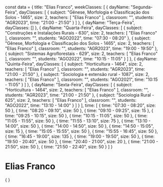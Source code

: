 const data = {
  title: "Elias Franco",
  weekClasses: [
    {
      dayName: "Segunda-Feira",
      dayClasses: [
        {
          subject: "Gênese, Morfologia e Classificação dos Solos - 1465",
          size: 2,
          teachers: [
            "Elias Franco"
          ],
          classroom: "",
          students: "AGR2023",
          time: "21:00 - 21:50"
        }
      ]
    },
    {
      dayName: "Terça-Feira",
      dayClasses: []
    },
    {
      dayName: "Quarta-Feira",
      dayClasses: [
        {
          subject: "Construções e Instalações Rurais - 630",
          size: 2,
          teachers: [
            "Elias Franco"
          ],
          classroom: "",
          students: "AGO2022",
          time: "07:30 - 08:20"
        },
        {
          subject: "Gênese, Morfologia e Classificação dos Solos - 1465",
          size: 2,
          teachers: [
            "Elias Franco"
          ],
          classroom: "",
          students: "AGR2023",
          time: "19:00 - 19:50"
        },
        {
          subject: "Sistemas Agroflorestais - 629",
          size: 2,
          teachers: [
            "Elias Franco"
          ],
          classroom: "",
          students: "AGO2022",
          time: "10:15 - 11:05"
        }
      ]
    },
    {
      dayName: "Quinta-Feira",
      dayClasses: [
        {
          subject: "Horticultura - 1464",
          size: 2,
          teachers: [
            "Elias Franco"
          ],
          classroom: "",
          students: "AGR2023",
          time: "21:00 - 21:50"
        },
        {
          subject: "Sociologia e extensão rural - 1087",
          size: 2,
          teachers: [
            "Elias Franco"
          ],
          classroom: "",
          students: "AGO2021",
          time: "10:15 - 11:05"
        }
      ]
    },
    {
      dayName: "Sexta-Feira",
      dayClasses: [
        {
          subject: "Horticultura - 1464",
          size: 2,
          teachers: [
            "Elias Franco"
          ],
          classroom: "",
          students: "AGR2023",
          time: "21:00 - 21:50"
        },
        {
          subject: "Sociologia Rural - 625",
          size: 2,
          teachers: [
            "Elias Franco"
          ],
          classroom: "",
          students: "AGO2022",
          time: "13:10 - 14:00"
        }
      ]
    }
  ],
  time: [
    {
      time: "07:30 - 08:20",
      size: 50
    },
    {
      time: "08:20 - 09:10",
      size: 50
    },
    {
      time: "09:10 - 09:25",
      size: 15
    },
    {
      time: "09:25 - 10:15",
      size: 50
    },
    {
      time: "10:15 - 11:05",
      size: 50
    },
    {
      time: "11:05 - 11:55",
      size: 50
    },
    {
      time: "11:55 - 13:10",
      size: 75
    },
    {
      time: "13:10 - 14:00",
      size: 50
    },
    {
      time: "14:00 - 14:50",
      size: 50
    },
    {
      time: "14:50 - 15:05",
      size: 15
    },
    {
      time: "15:05 - 15:55",
      size: 50
    },
    {
      time: "15:55 - 16:45",
      size: 50
    },
    {
      time: "16:45 - 19:00",
      size: 135
    },
    {
      time: "19:00 - 19:50",
      size: 50
    },
    {
      time: "19:50 - 20:40",
      size: 50
    },
    {
      time: "20:40 - 21:00",
      size: 20
    },
    {
      time: "21:00 - 21:50",
      size: 50
    },
    {
      time: "21:50 - 22:40",
      size: 50
    }
  ]
}

# Elias Franco

<div>
    {
        <Grid
            title={data.title} 
            weekClasses={data.weekClasses} 
            time={data.time}
        />
    }
</div>